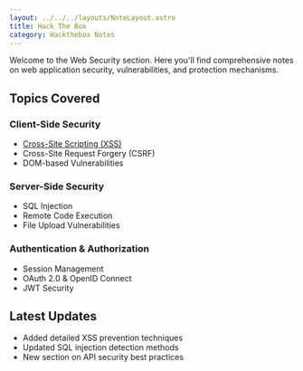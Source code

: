 ```yaml
---
layout: ../../../layouts/NoteLayout.astro
title: Hack The Box
category: Hackthebox Notes
---
```


Welcome to the Web Security section. Here you'll find comprehensive notes on web application security, vulnerabilities, and protection mechanisms.

## Topics Covered

### Client-Side Security
- [Cross-Site Scripting (XSS)](/notes/categories/web-security/xss)
- Cross-Site Request Forgery (CSRF)
- DOM-based Vulnerabilities

### Server-Side Security
- SQL Injection
- Remote Code Execution
- File Upload Vulnerabilities

### Authentication & Authorization
- Session Management
- OAuth 2.0 & OpenID Connect
- JWT Security

## Latest Updates

- Added detailed XSS prevention techniques
- Updated SQL injection detection methods
- New section on API security best practices